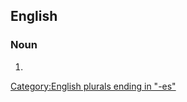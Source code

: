 ==English==

===Noun===
{{head|en|noun form}}

# {{plural of|en|pollis}}

[[Category:English plurals ending in "-es"]]